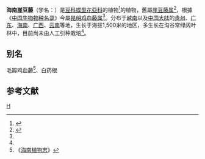 {{Speciesbox 
| taxon = Callerya pachyloba
| authority = (Drake) H. Sun
| synonyms =
* ''Derris lasiopetala'' Hayata<ref>{{cite journal |last=Hayata |year=1913 |journal=Icon. Pl. Formosan |title=? |issue=3 |page=78 }}</ref>
* ''Millettia lasiopetala'' ([[早田文藏|Hayata]]) Merr.
* ''Millettia obovata'' Gagnep.
* ''Millettia pachyloba'' Drake<ref name=bioinfo />
}}

'''海南崖豆藤'''（学名：{{lang|la|'''''Callerya pachyloba'''''}}）是[[豆科|豆科]][[蝶型花亞科|蝶型花亞科]]的植物<ref name=sp2000>{{cite web |url=http://base.sp2000.cn/colchina_c13/show_species_details.php?name_code=285b8785-7430-4531-a88e-0604c2ef1fca |title=Callerya pachyloba |publisher=[[中国生物物种名录|中国生物物种名录]] |edition=2013版 |editor=[[朱相云|朱相云]] |date=2009-05-25 |accessdate=2016-05-02 |language=zh-hans |archive-date=2016-06-04 |archive-url=https://web.archive.org/web/20160604202009/http://base.sp2000.cn/colchina_c13/show_species_details.php?name_code=285b8785-7430-4531-a88e-0604c2ef1fca |dead-url=yes }}</ref>的植物，舊屬[[崖豆藤属|崖豆藤属]]<ref name=bioinfo>{{cite web| url =http://www.bioinfo.cn/db05/KmzwSpecies.php?action=view&id=16346| title =海南崖豆藤| work =《[[中国高等植物数据库全库|中国高等植物数据库全库]]》| publisher =中国科学院微生物研究所| author =昆明植物研究所| accessdate =2009-02-25| language =zh-hans| deadurl =yes| archiveurl =https://web.archive.org/web/20160305070801/http://www.bioinfo.cn/db05/KmzwSpecies.php?action=view&id=16346| archivedate =2016-03-05}}</ref>，根據《[[中国生物物种名录|中国生物物种名录]]》今屬[[昆明鸡血藤属|昆明鸡血藤属]]<ref name=sp2000 />。分布于[[越南|越南]]以及[[中国大陆|中国大陆]]的[[贵州|贵州]]、[[广东|广东]]、[[海南|海南]]、[[广西|广西]]、[[云南|云南]]等地，生长于海拔1,500米的地区，多生长在沟谷常绿阔叶林中，目前尚未由人工引种栽培<ref name=bioinfo />。

== 别名 ==
毛瓣鸡血藤<ref>《[[海南植物志|海南植物志]]》</ref>、白药根

== 参考文献 ==
{{reflist}}
{{Taxonbar|from=Q11149892}}

[[Category:昆明鸡血藤属|H]]


{{植物小作品}}